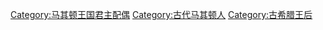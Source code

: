 [[Category:马其顿王国君主配偶|Category:马其顿王国君主配偶]]
[[Category:古代马其顿人|Category:古代马其顿人]]
[[Category:古希腊王后|Category:古希腊王后]]